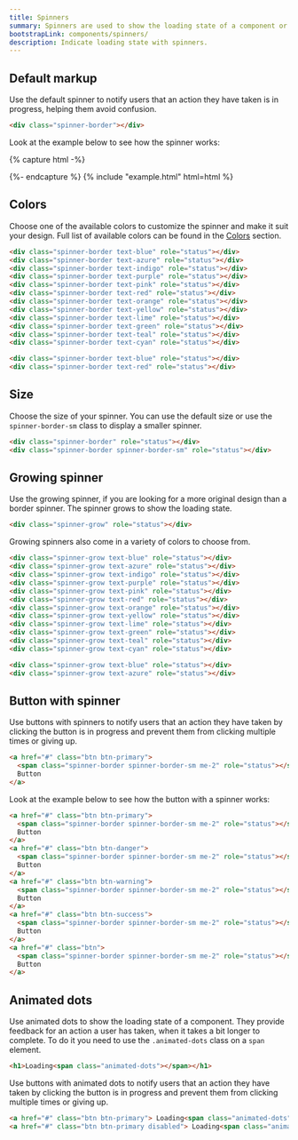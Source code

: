 ```yaml
---
title: Spinners
summary: Spinners are used to show the loading state of a component or page. They provide feedback for an action a user has taken, when it takes a bit longer to complete.
bootstrapLink: components/spinners/
description: Indicate loading state with spinners.
---
```


## Default markup

Use the default spinner to notify users that an action they have taken is in progress, helping them avoid confusion.

```html
<div class="spinner-border"></div>
```

Look at the example below to see how the spinner works:

{% capture html -%}
<div class="spinner-border"></div>
{%- endcapture %}
{% include "example.html" html=html %}


## Colors

Choose one of the available colors to customize the spinner and make it suit your design. Full list of available colors can be found in the [Colors](/docs/ui/base/colors) section.

```html example centered separated
<div class="spinner-border text-blue" role="status"></div>
<div class="spinner-border text-azure" role="status"></div>
<div class="spinner-border text-indigo" role="status"></div>
<div class="spinner-border text-purple" role="status"></div>
<div class="spinner-border text-pink" role="status"></div>
<div class="spinner-border text-red" role="status"></div>
<div class="spinner-border text-orange" role="status"></div>
<div class="spinner-border text-yellow" role="status"></div>
<div class="spinner-border text-lime" role="status"></div>
<div class="spinner-border text-green" role="status"></div>
<div class="spinner-border text-teal" role="status"></div>
<div class="spinner-border text-cyan" role="status"></div>
```

```html
<div class="spinner-border text-blue" role="status"></div>
<div class="spinner-border text-red" role="status"></div>
```

## Size

Choose the size of your spinner. You can use the default size or use the `spinner-border-sm` class to display a smaller spinner.

```html example centered separated
<div class="spinner-border" role="status"></div>
<div class="spinner-border spinner-border-sm" role="status"></div>
```

## Growing spinner

Use the growing spinner, if you are looking for a more original design than a border spinner. The spinner grows to show the loading state.

```html example centered
<div class="spinner-grow" role="status"></div>
```

Growing spinners also come in a variety of colors to choose from.

```html example centered separated
<div class="spinner-grow text-blue" role="status"></div>
<div class="spinner-grow text-azure" role="status"></div>
<div class="spinner-grow text-indigo" role="status"></div>
<div class="spinner-grow text-purple" role="status"></div>
<div class="spinner-grow text-pink" role="status"></div>
<div class="spinner-grow text-red" role="status"></div>
<div class="spinner-grow text-orange" role="status"></div>
<div class="spinner-grow text-yellow" role="status"></div>
<div class="spinner-grow text-lime" role="status"></div>
<div class="spinner-grow text-green" role="status"></div>
<div class="spinner-grow text-teal" role="status"></div>
<div class="spinner-grow text-cyan" role="status"></div>
```

```html
<div class="spinner-grow text-blue" role="status"></div>
<div class="spinner-grow text-azure" role="status"></div>
```

## Button with spinner

Use buttons with spinners to notify users that an action they have taken by clicking the button is in progress and prevent them from clicking multiple times or giving up.

```html
<a href="#" class="btn btn-primary">
  <span class="spinner-border spinner-border-sm me-2" role="status"></span>
  Button
</a>
```

Look at the example below to see how the button with a spinner works:

```html example centered separated code
<a href="#" class="btn btn-primary">
  <span class="spinner-border spinner-border-sm me-2" role="status"></span>
  Button
</a>
<a href="#" class="btn btn-danger">
  <span class="spinner-border spinner-border-sm me-2" role="status"></span>
  Button
</a>
<a href="#" class="btn btn-warning">
  <span class="spinner-border spinner-border-sm me-2" role="status"></span>
  Button
</a>
<a href="#" class="btn btn-success">
  <span class="spinner-border spinner-border-sm me-2" role="status"></span>
  Button
</a>
<a href="#" class="btn">
  <span class="spinner-border spinner-border-sm me-2" role="status"></span>
  Button
</a>
```

## Animated dots

Use animated dots to show the loading state of a component. They provide feedback for an action a user has taken, when it takes a bit longer to complete. To do it you need to use the `.animated-dots` class on a `span` element.

```html example centered code
<h1>Loading<span class="animated-dots"></span></h1>
```

Use buttons with animated dots to notify users that an action they have taken by clicking the button is in progress and prevent them from clicking multiple times or giving up.

```html example centered separated
<a href="#" class="btn btn-primary"> Loading<span class="animated-dots"></span> </a>
<a href="#" class="btn btn-primary disabled"> Loading<span class="animated-dots"></span> </a>
```

